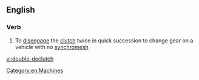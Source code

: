 ==English==

===Verb===
{{en-verb|es}}

# To [[disengage]] the [[clutch]] twice in quick succession to change gear on a vehicle with no [[synchromesh]]

[[Category:en:Machines]]

[[vi:double-declutch]]